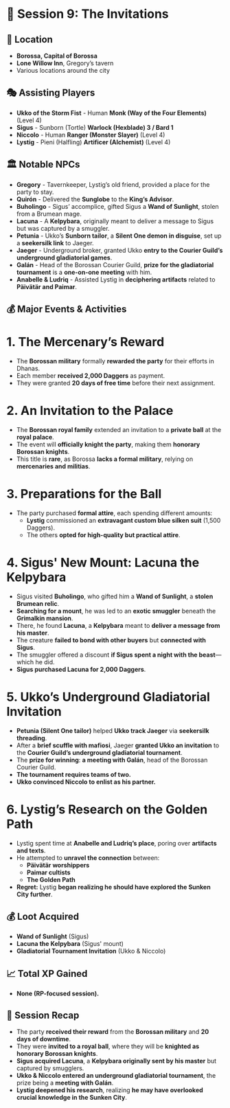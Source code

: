 # 📜 **Session 9: The Invitations**

## 📍 **Location**

- **Borossa, Capital of Borossa**
- **Lone Willow Inn**, Gregory’s tavern
- Various locations around the city

## 🎭 **Assisting Players**

- **Ukko of the Storm Fist** - Human **Monk (Way of the Four Elements)** (Level 4)
- **Sigus** - Sunborn (Tortle) **Warlock (Hexblade) 3 / Bard 1**
- **Niccolo** - Human **Ranger (Monster Slayer)** (Level 4)
- **Lystig** - Pieni (Halfling) **Artificer (Alchemist)** (Level 4)

## 🏛 **Notable NPCs**

- **Gregory** - Tavernkeeper, Lystig’s old friend, provided a place for the party to stay.
- **Quirón** - Delivered the **Sunglobe** to the **King’s Advisor**.
- **Buholingo** - Sigus’ accomplice, gifted Sigus a **Wand of Sunlight**, stolen from a Brumean mage.
- **Lacuna** - A **Kelpybara**, originally meant to deliver a message to Sigus but was captured by a smuggler.
- **Petunia** - Ukko’s **Sunborn tailor**, a **Silent One demon in disguise**, set up a **seekersilk link** to Jaeger.
- **Jaeger** - Underground broker, granted Ukko **entry to the Courier Guild’s underground gladiatorial games**.
- **Galán** - Head of the Borossan Courier Guild, **prize for the gladiatorial tournament** is a **one-on-one meeting** with him.
- **Anabelle & Ludriq** - Assisted Lystig in **deciphering artifacts** related to **Päivätär and Paimar**.

## 💰 **Major Events & Activities**

# **1. The Mercenary’s Reward**

- The **Borossan military** formally **rewarded the party** for their efforts in Dhanas.
- Each member **received 2,000 Daggers** as payment.
- They were granted **20 days of free time** before their next assignment.

# **2. An Invitation to the Palace**

- The **Borossan royal family** extended an invitation to a **private ball** at the **royal palace**.
- The event will **officially knight the party**, making them **honorary Borossan knights**.
- This title is **rare**, as Borossa **lacks a formal military**, relying on **mercenaries and militias**.

# **3. Preparations for the Ball**

- The party purchased **formal attire**, each spending different amounts:
  - **Lystig** commissioned an **extravagant custom blue silken suit** (1,500 Daggers).
  - The others **opted for high-quality but practical attire**.

# **4. Sigus' New Mount: Lacuna the Kelpybara**

- Sigus visited **Buholingo**, who gifted him a **Wand of Sunlight**, a **stolen Brumean relic**.
- **Searching for a mount**, he was led to an **exotic smuggler** beneath the **Grimalkin mansion**.
- There, he found **Lacuna**, a **Kelpybara** meant to **deliver a message from his master**.
- The creature **failed to bond with other buyers** but **connected with Sigus**.
- The smuggler offered a discount **if Sigus spent a night with the beast**—which he did.
- **Sigus purchased Lacuna for 2,000 Daggers**.

# **5. Ukko’s Underground Gladiatorial Invitation**

- **Petunia (Silent One tailor)** helped **Ukko track Jaeger** via **seekersilk threading**.
- After a **brief scuffle with mafiosi**, Jaeger **granted Ukko an invitation** to the **Courier Guild’s underground gladiatorial tournament**.
- The **prize for winning**: **a meeting with Galán**, head of the Borossan Courier Guild.
- **The tournament requires teams of two.**
- **Ukko convinced Niccolo to enlist as his partner.**

# **6. Lystig’s Research on the Golden Path**

- Lystig spent time at **Anabelle and Ludriq’s place**, poring over **artifacts and texts**.
- He attempted to **unravel the connection** between:
  - **Päivätär worshippers**
  - **Paimar cultists**
  - **The Golden Path**
- **Regret:** Lystig **began realizing he should have explored the Sunken City further**.

## 💰 **Loot Acquired**

- **Wand of Sunlight** (Sigus)
- **Lacuna the Kelpybara** (Sigus' mount)
- **Gladiatorial Tournament Invitation** (Ukko & Niccolo)

## 📈 **Total XP Gained**

- **None (RP-focused session).**

## 📖 **Session Recap**

- The party **received their reward** from the **Borossan military** and **20 days of downtime**.
- They were **invited to a royal ball**, where they will be **knighted as honorary Borossan knights**.
- **Sigus acquired Lacuna**, a **Kelpybara originally sent by his master** but captured by smugglers.
- **Ukko & Niccolo entered an underground gladiatorial tournament**, the prize being a **meeting with Galán**.
- **Lystig deepened his research**, realizing **he may have overlooked crucial knowledge in the Sunken City**.

